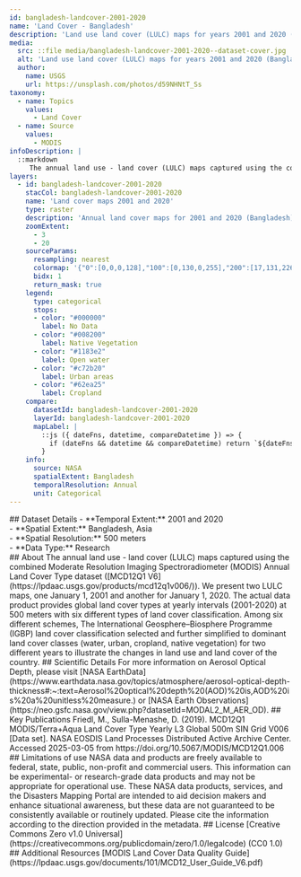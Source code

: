 ```yaml
---
id: bangladesh-landcover-2001-2020
name: 'Land Cover - Bangladesh'
description: 'Land use land cover (LULC) maps for years 2001 and 2020 (Bangladesh)'
media:
  src: ::file media/bangladesh-landcover-2001-2020--dataset-cover.jpg
  alt: 'Land use land cover (LULC) maps for years 2001 and 2020 (Bangladesh)'
  author:
    name: USGS
    url: https://unsplash.com/photos/d59NHNtT_Ss
taxonomy:
  - name: Topics
    values:
      - Land Cover
  - name: Source
    values:
      - MODIS
infoDescription: |
  ::markdown
     The annual land use - land cover (LULC) maps captured using the combined Moderate Resolution Imaging Spectroradiometer (MODIS) Annual Land Cover Type dataset ([MCD12Q1 V6](https://lpdaac.usgs.gov/products/mcd12q1v006/)). We present two LULC maps, one January 1, 2001 and another for January 1, 2020. The actual data product provides global land cover types at yearly intervals (2001-2020) at 500 meters with six different types of land cover classification. Among six different schemes, The International Geosphere–Biosphere Programme (IGBP) land cover classification selected and further simplified to dominant land cover classes (water, urban, cropland, native vegetation) for two different years to illustrate the changes in land use and land cover of the country.
layers:
  - id: bangladesh-landcover-2001-2020
    stacCol: bangladesh-landcover-2001-2020
    name: 'Land cover maps 2001 and 2020'
    type: raster
    description: 'Annual land cover maps for 2001 and 2020 (Bangladesh)'
    zoomExtent:
      - 3
      - 20
    sourceParams:
      resampling: nearest
      colormap: '{"0":[0,0,0,128],"100":[0,130,0,255],"200":[17,131,226,255],"300":[199,43,32,255],"400":[98,234,37,255]}'
      bidx: 1
      return_mask: true
    legend:
      type: categorical
      stops:
      - color: "#000000"
        label: No Data
      - color: "#008200"
        label: Native Vegetation
      - color: "#1183e2"
        label: Open water
      - color: "#c72b20"
        label: Urban areas
      - color: "#62ea25"
        label: Cropland
    compare:
      datasetId: bangladesh-landcover-2001-2020
      layerId: bangladesh-landcover-2001-2020
      mapLabel: |
        ::js ({ dateFns, datetime, compareDatetime }) => {
          if (dateFns && datetime && compareDatetime) return `${dateFns.format(datetime, 'LLL yyyy')} VS ${dateFns.format(compareDatetime, 'LLL yyyy')}`;
        }
    info:
      source: NASA
      spatialExtent: Bangladesh
      temporalResolution: Annual
      unit: Categorical
---
```


<Block>
  <Prose>   
    ## Dataset Details
    - **Temporal Extent:** 2001 and 2020<br />
    - **Spatial Extent:** Bangladesh, Asia<br />
    - **Spatial Resolution:** 500 meters<br />
    - **Data Type:** Research<br />
  </Prose>
</Block>


<Block>
  <Prose>
    ## About
    The annual land use - land cover (LULC) maps captured using the combined Moderate Resolution Imaging Spectroradiometer (MODIS) Annual Land Cover Type dataset ([MCD12Q1 V6](https://lpdaac.usgs.gov/products/mcd12q1v006/)). We present two LULC maps, one January 1, 2001 and another for January 1, 2020. The actual data product provides global land cover types at yearly intervals (2001-2020) at 500 meters with six different types of land cover classification. Among six different schemes, The International Geosphere–Biosphere Programme (IGBP) land cover classification selected and further simplified to dominant land cover classes (water, urban, cropland, native vegetation) for two different years to illustrate the changes in land use and land cover of the country.
  </Prose>
</Block>


<Block>
  <Prose>
    ## Scientific Details
    For more information on Aerosol Optical Depth, please visit [NASA EarthData](https://www.earthdata.nasa.gov/topics/atmosphere/aerosol-optical-depth-thickness#:~:text=Aerosol%20optical%20depth%20(AOD)%20is,AOD%20is%20a%20unitless%20measure.) or [NASA Earth Observations](https://neo.gsfc.nasa.gov/view.php?datasetId=MODAL2_M_AER_OD).
  </Prose>
</Block>


<Block>
  <Prose>
    ## Key Publications
    Friedl, M., Sulla-Menashe, D. (2019). MCD12Q1 MODIS/Terra+Aqua Land Cover Type Yearly L3 Global 500m SIN Grid V006 [Data set]. NASA EOSDIS Land Processes Distributed Active Archive Center. Accessed 2025-03-05 from https://doi.org/10.5067/MODIS/MCD12Q1.006
  </Prose>
</Block>


<Block>
  <Prose>
    ## Limitations of use
    NASA data and products are freely available to federal, state, public, non-profit and commercial users. This information can be experimental- or research-grade data products and may not be appropriate for operational use. These NASA data products, services, and the Disasters Mapping Portal are intended to aid decision makers and enhance situational awareness, but these data are not guaranteed to be consistently available or routinely updated. Please cite the information according to the direction provided in the metadata.
  </Prose>
</Block>


<Block>
  <Prose>
    ## License
    [Creative Commons Zero v1.0 Universal](https://creativecommons.org/publicdomain/zero/1.0/legalcode) (CC0 1.0)
  </Prose>
</Block>


<Block>
  <Prose>
    ## Additional Resources
    [MODIS Land Cover Data Quality Guide](https://lpdaac.usgs.gov/documents/101/MCD12_User_Guide_V6.pdf)
  </Prose>
</Block>
